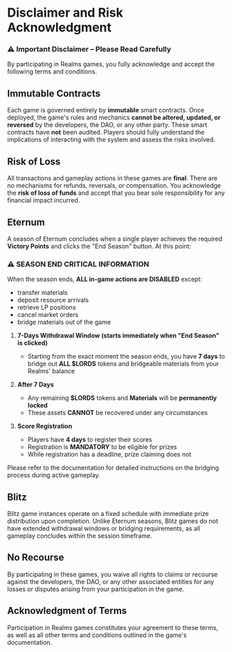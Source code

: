 # Disclaimer and Risk Acknowledgment

<div style={{ 
  backgroundColor: "#dc2626", 
  color: "white", 
  padding: "1rem", 
  borderRadius: "0.5rem", 
  marginBottom: "1.5rem",
  border: "1px solid #b91c1c"
}}>
  <h3 style={{ margin: "0 0 0.5rem 0", color: "white" }}>⚠️ Important Disclaimer – Please Read Carefully</h3>
  <p style={{ margin: 0 }}>By participating in Realms games, you fully acknowledge and accept the following terms and conditions.</p>
</div>

## Immutable Contracts

Each game is governed entirely by **immutable** smart contracts. Once deployed, the game's rules and mechanics **cannot
be altered, updated, or reversed** by the developers, the DAO, or any other party. These smart contracts have **not**
been audited. Players should fully understand the implications of interacting with the system and assess the risks
involved.

## Risk of Loss

All transactions and gameplay actions in these games are **final**. There are no mechanisms for refunds, reversals, or
compensation. You acknowledge the **risk of loss of funds** and accept that you bear sole responsibility for any
financial impact incurred.

## Eternum

A season of Eternum concludes when a single player achieves the required **Victory Points** and clicks the "End Season" button. At this point:

### ⚠️ SEASON END CRITICAL INFORMATION

When the season ends, **ALL in-game actions are DISABLED** except:

- transfer materials
- deposit resource arrivals
- retrieve LP positions
- cancel market orders
- bridge materials out of the game

1. **7-Days Withdrawal Window (starts immediately when "End Season" is clicked)**

   - Starting from the exact moment the season ends, you have **7 days** to bridge out **ALL $LORDS** tokens and
     bridgeable materials from your Realms' balance

2. **After 7 Days**

   - Any remaining **$LORDS** tokens and **Materials** will be **permanently locked**
   - These assets **CANNOT** be recovered under any circumstances

3. **Score Registration**
   - Players have **4 days** to register their scores
   - Registration is **MANDATORY** to be eligible for prizes
   - While registration has a deadline, prize claiming does not

Please refer to the documentation for detailed instructions on the bridging process during active gameplay.

## Blitz

Blitz game instances operate on a fixed schedule with immediate prize distribution upon completion. Unlike Eternum
seasons, Blitz games do not have extended withdrawal windows or bridging requirements, as all gameplay concludes within
the session timeframe.

## No Recourse

By participating in these games, you waive all rights to claims or recourse against the developers, the DAO, or any
other associated entities for any losses or disputes arising from your participation in the game.

## Acknowledgment of Terms

Participation in Realms games constitutes your agreement to these terms, as well as all other terms and conditions
outlined in the game's documentation.
